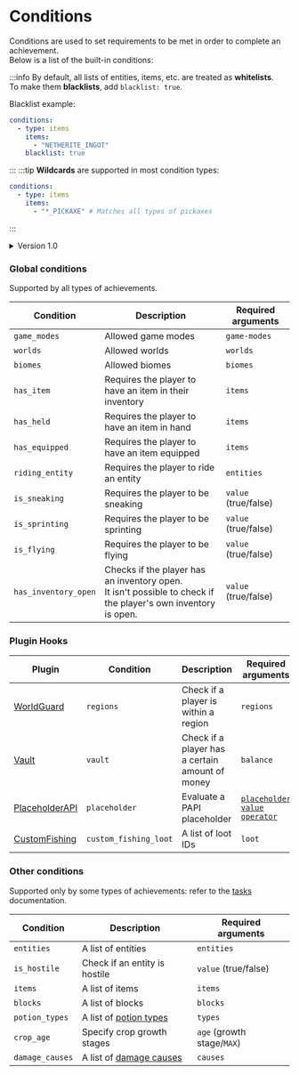 # Conditions

Conditions are used to set requirements to be met in order to complete an achievement. <br/>
Below is a list of the built-in conditions:

:::info
By default, all lists of entities, items, etc. are treated as **whitelists**. <br/>
To make them **blacklists**, add `blacklist: true`.

Blacklist example:
```yaml
conditions:
  - type: items
    items:
      - "NETHERITE_INGOT"
    blacklist: true
```
:::
:::tip
**Wildcards** are supported in most condition types:
```yaml
conditions:
  - type: items
    items:
      - "*_PICKAXE" # Matches all types of pickaxes
```
:::

<details>
    <summary>Version 1.0</summary>
    <p>
        ### Global Conditions
        Supported by all types of achievements.

        | Condition            | Description                                                                                                       | Examples                 |
        |----------------------|-------------------------------------------------------------------------------------------------------------------|--------------------------|
        | `game-modes`         | Allowed game modes                                                                                                | `- SURVIVAL`             |
        | `worlds`             | Allowed worlds                                                                                                    | `- "world"`              |
        | `item-in-hand`       | Requires the player to have an item in hand                                                                       | `- <material>`           |
        | `item-equipped`      | Requires the player to have an item equipped                                                                      | `- <material>`           |
        | `riding-entity`      | Requires the player to ride an entity                                                                             | `- ALL`<br/>`- <entity>` |
        | `regions`            | A list of [WorldGuard](https://dev.bukkit.org/projects/worldguard) regions                                        | `- <region-id>`          |
        | `is-sneaking`        | Requires the player to be sneaking                                                                                | `true` `false`           |
        | `is-sprinting`       | Requires the player to be sprinting                                                                               | `true` `false`           |
        | `is-flying`          | Requires the player to be flying                                                                                  | `true` `false`           |
        | `has-open-inventory` | Checks if the player has an inventory open.<br/>It isn't possible to check if the player's own inventory is open. | `true` `false`           |

        ### Task-specific Conditions
        Supported only by some types of achievements.

        | Condition        | Description                                                                                          | Examples                                                    |
        |------------------|------------------------------------------------------------------------------------------------------|-------------------------------------------------------------|
        | `entities`       | A list of entities                                                                                   | `- CHICKEN`<br/>`- mythicmobs:<mob-id>`<br/>`- mm:<mob-id>` |
        | `items`          | A list of items                                                                                      | `- <material>`                                              |
        | `blocks`         | A list of blocks                                                                                     | `- <material>`                                              |
        | `potion-effects` | A list of [potion types](https://hub.spigotmc.org/javadocs/spigot/org/bukkit/potion/PotionType.html) | `- SWIFTNESS`                                               |
        | `crop-age`       | Specify crop growth stages                                                                           | `MAX` `<age>`                                               |
    </p>
</details>

### Global conditions
Supported by all types of achievements.

| Condition            | Description                                                                                                       | Required arguments                 |
|----------------------|-------------------------------------------------------------------------------------------------------------------|--------------------------|
| `game_modes`         | Allowed game modes                                                                                                | `game-modes`             |
| `worlds`             | Allowed worlds                                                                                                    | `worlds`                 |
| `biomes`             | Allowed biomes                                                                                                    | `biomes`                 |
| `has_item`           | Requires the player to have an item in their inventory                                                            | `items`                  |
| `has_held`       | Requires the player to have an item in hand                                                                           | `items`                  |
| `has_equipped`      | Requires the player to have an item equipped                                                                       | `items`                  |
| `riding_entity`      | Requires the player to ride an entity                                                                             | `entities`               |
| `is_sneaking`        | Requires the player to be sneaking                                                                                | `value` (true/false)           |
| `is_sprinting`       | Requires the player to be sprinting                                                                               | `value` (true/false)           |
| `is_flying`          | Requires the player to be flying                                                                                  | `value` (true/false)           |
| `has_inventory_open` | Checks if the player has an inventory open.<br/>It isn't possible to check if the player's own inventory is open. | `value` (true/false)           |

### Plugin Hooks

| Plugin   | Condition       | Description             | Required arguments |
|----------|-----------------|-------------------------|--------------------|
| [WorldGuard](https://dev.bukkit.org/projects/worldguard) | `regions` | Check if a player is within a region | `regions` |
| [Vault](https://www.spigotmc.org/resources/34315/) | `vault` | Check if a player has a certain amount of money | `balance` |
| [PlaceholderAPI](https://www.spigotmc.org/resources/6245/) | `placeholder` | Evaluate a PAPI placeholder | [`placeholder` `value` `operator`](./tasks/placeholder#placeholders-that-output-text) |
| [CustomFishing](https://polymart.org/resource/customfishing.2723) | `custom_fishing_loot` | A list of loot IDs | `loot` |

### Other conditions
Supported only by some types of achievements: refer to the [tasks](./tasks) documentation.

| Condition        | Description                                                                                          | Required arguments                                                    |
|------------------|------------------------------------------------------------------------------------------------------|-------------------------------------------------------------|
| `entities`       | A list of entities                                                                                   | `entities` |
| `is_hostile`     | Check if an entity is hostile                                                                        | `value` (true/false) |
| `items`          | A list of items                                                                                      | `items`                                              |
| `blocks`         | A list of blocks                                                                                     | `blocks`                                              |
| `potion_types`   | A list of [potion types](https://hub.spigotmc.org/javadocs/spigot/org/bukkit/potion/PotionType.html) | `types`                                               |
| `crop_age`       | Specify crop growth stages                                                                           | `age` (growth stage/`MAX`)                            |
| `damage_causes`  | A list of [damage causes](https://hub.spigotmc.org/javadocs/bukkit/org/bukkit/event/entity/EntityDamageEvent.DamageCause.html)                 | `causes`                                              |

